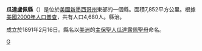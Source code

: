 {{Unreferenced|time=2019-02-06T12:30:32+00:00}}
{{Otheruses|瓜達盧佩縣|subject=美國新墨西哥州的一個縣|other=同名的縣}}
{{Infobox U.S. County|
 county  = 瓜達盧佩縣|
 state = 新墨西哥州|
 en county  = Guadalupe County|
 en state = New Mexico|
 seal =  |
 map = Map_of_New Mexico_highlighting Guadalupe County.svg|
 map size = 200|
 founded =  |
 seat = [[聖羅莎_(新墨西哥州)|聖羅莎]] | 
 area = 7,852 [[km²|km²]] (3,032 [[square_mile|mi²]]) |
 area water = 3 km² (1 mi²) |
 area percentage = 0.04% |
 census yr = 2000|
 pop = 4,680 |
 density = 1|
 web =  |
|}}

'''瓜達盧佩縣'''（{{lang-en|Guadalupe County}}）是位於[[美國|美國]][[新墨西哥州|新墨西哥州]]東部的一個縣。面積7,852平方公里。根據[[美國2000年人口普查|美國2000年人口普查]]，共有人口4,680人。縣治{{link-en|聖羅莎 (新墨西哥州)|Santa Rosa, New Mexico|聖羅莎}}。

成立於1891年2月16日。縣名以[[美洲|美洲]]的[[主保聖人|主保聖人]][[瓜達露佩聖母|瓜達露佩聖母]]命名。

{{NewMexico-stub}}
{{Authority control}}

[[Category:新墨西哥州行政区划|G]]